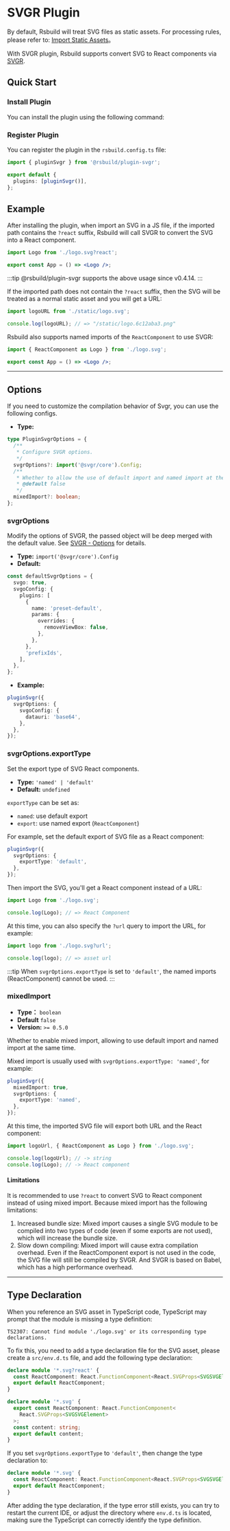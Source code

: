 # SVGR Plugin


<SourceCode href="https://github.com/web-infra-dev/rsbuild/tree/main/packages/plugin-svgr" />

By default, Rsbuild will treat SVG files as static assets. For processing rules, please refer to: [Import Static Assets](/guide/basic/static-assets)。

With SVGR plugin, Rsbuild supports convert SVG to React components via [SVGR](https://react-svgr.com/).

## Quick Start

### Install Plugin

You can install the plugin using the following command:


<PackageManagerTabs command="add @rsbuild/plugin-svgr -D" />

### Register Plugin

You can register the plugin in the `rsbuild.config.ts` file:

```ts title="rsbuild.config.ts"
import { pluginSvgr } from '@rsbuild/plugin-svgr';

export default {
  plugins: [pluginSvgr()],
};
```

## Example

After installing the plugin, when import an SVG in a JS file, if the imported path contains the `?react` suffix, Rsbuild will call SVGR to convert the SVG into a React component.

```jsx title="App.jsx"
import Logo from './logo.svg?react';

export const App = () => <Logo />;
```

:::tip
@rsbuild/plugin-svgr supports the above usage since v0.4.14.
:::

If the imported path does not contain the `?react` suffix, then the SVG will be treated as a normal static asset and you will get a URL:

```js
import logoURL from './static/logo.svg';

console.log(logoURL); // => "/static/logo.6c12aba3.png"
```

Rsbuild also supports named imports of the `ReactComponent` to use SVGR:

```jsx title="App.jsx"
import { ReactComponent as Logo } from './logo.svg';

export const App = () => <Logo />;
```

---

## Options

If you need to customize the compilation behavior of Svgr, you can use the following configs.

- **Type:**

```ts
type PluginSvgrOptions = {
  /**
   * Configure SVGR options.
   */
  svgrOptions?: import('@svgr/core').Config;
  /**
   * Whether to allow the use of default import and named import at the same time.
   * @default false
   */
  mixedImport?: boolean;
};
```

### svgrOptions

Modify the options of SVGR, the passed object will be deep merged with the default value. See [SVGR - Options](https://react-svgr.com/docs/options/) for details.

- **Type:** `import('@svgr/core').Config`
- **Default:**

```ts
const defaultSvgrOptions = {
  svgo: true,
  svgoConfig: {
    plugins: [
      {
        name: 'preset-default',
        params: {
          overrides: {
            removeViewBox: false,
          },
        },
      },
      'prefixIds',
    ],
  },
};
```

- **Example:**

```ts
pluginSvgr({
  svgrOptions: {
    svgoConfig: {
      datauri: 'base64',
    },
  },
});
```

### svgrOptions.exportType

Set the export type of SVG React components.

- **Type:** `'named' | 'default'`
- **Default:** `undefined`

`exportType` can be set as:

- `named`: use default export
- `export`: use named export (`ReactComponent`)

For example, set the default export of SVG file as a React component:

```ts
pluginSvgr({
  svgrOptions: {
    exportType: 'default',
  },
});
```

Then import the SVG, you'll get a React component instead of a URL:

```ts
import Logo from './logo.svg';

console.log(Logo); // => React Component
```

At this time, you can also specify the `?url` query to import the URL, for example:

```ts
import logo from './logo.svg?url';

console.log(logo); // => asset url
```

:::tip
When `svgrOptions.exportType` is set to `'default'`, the named imports (ReactComponent) cannot be used.
:::

### mixedImport

- **Type：** `boolean`
- **Default** `false`
- **Version:** `>= 0.5.0`

Whether to enable mixed import, allowing to use default import and named import at the same time.

Mixed import is usually used with `svgrOptions.exportType: 'named'`, for example:

```ts
pluginSvgr({
  mixedImport: true,
  svgrOptions: {
    exportType: 'named',
  },
});
```

At this time, the imported SVG file will export both URL and the React component:

```js
import logoUrl, { ReactComponent as Logo } from './logo.svg';

console.log(logoUrl); // -> string
console.log(Logo); // -> React component
```

#### Limitations

It is recommended to use `?react` to convert SVG to React component instead of using mixed import. Because mixed import has the following limitations:

1. Increased bundle size: Mixed import causes a single SVG module to be compiled into two types of code (even if some exports are not used), which will increase the bundle size.
2. Slow down compiling: Mixed import will cause extra compilation overhead. Even if the ReactComponent export is not used in the code, the SVG file will still be compiled by SVGR. And SVGR is based on Babel, which has a high performance overhead.

---

## Type Declaration

When you reference an SVG asset in TypeScript code, TypeScript may prompt that the module is missing a type definition:

```
TS2307: Cannot find module './logo.svg' or its corresponding type declarations.
```

To fix this, you need to add a type declaration file for the SVG asset, please create a `src/env.d.ts` file, and add the following type declaration:

```ts
declare module '*.svg?react' {
  const ReactComponent: React.FunctionComponent<React.SVGProps<SVGSVGElement>>;
  export default ReactComponent;
}

declare module '*.svg' {
  export const ReactComponent: React.FunctionComponent<
    React.SVGProps<SVGSVGElement>
  >;
  const content: string;
  export default content;
}
```

If you set `svgrOptions.exportType` to `'default'`, then change the type declaration to:

```ts
declare module '*.svg' {
  const ReactComponent: React.FunctionComponent<React.SVGProps<SVGSVGElement>>;
  export default ReactComponent;
}
```

After adding the type declaration, if the type error still exists, you can try to restart the current IDE, or adjust the directory where `env.d.ts` is located, making sure the TypeScript can correctly identify the type definition.
